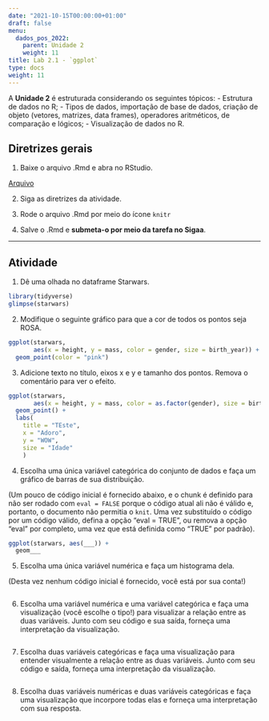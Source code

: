 ---
date: "2021-10-15T00:00:00+01:00"
draft: false
menu:
  dados_pos_2022:
    parent: Unidade 2
    weight: 11
title: Lab 2.1 - `ggplot`
type: docs
weight: 11
---

A **Unidade 2** é estruturada considerando os seguintes tópicos:
- Estrutura de dados no R; 
- Tipos de dados, importação de base de dados, criação de objeto (vetores, matrizes, data frames), operadores aritméticos, de comparação e lógicos;
- Visualização de dados no R.

## **Diretrizes gerais**

1. Baixe o arquivo .Rmd e abra no RStudio. 

[Arquivo](https://cefetmgbr-my.sharepoint.com/:u:/g/personal/renataoliveira_cefetmg_br/EQRGYbjqPK9PpLiRI6M2SBUBsfh__B4NfDOM5EvLeYG_wg?e=z7pDKM)

2. Siga as diretrizes da atividade. 

3. Rode o arquivo .Rmd por meio do ícone `knitr` 

4. Salve o .Rmd e **submeta-o por meio da tarefa no Sigaa**. 

<hr></hr>

## **Atividade**

1. Dê uma olhada no dataframe Starwars.

```{r glimpse-starwars}
library(tidyverse)
glimpse(starwars)
```

2. Modifique o seguinte gráfico para que a cor de todos os pontos seja ROSA.

```{r scatterplot}
ggplot(starwars, 
       aes(x = height, y = mass, color = gender, size = birth_year)) +
  geom_point(color = "pink")
```

3. Adicione texto no título, eixos x e y e tamanho dos pontos. Remova o comentário para ver o efeito.

```{r scatterplot-labels}
ggplot(starwars, 
       aes(x = height, y = mass, color = as.factor(gender), size = birth_year)) +
  geom_point() +
  labs(
    title = "TEste",
    x = "Adoro", 
    y = "WOW",
    size = "Idade"
    )
```

4. Escolha uma única variável categórica do conjunto de dados e faça um gráfico de barras de sua distribuição.

(Um pouco de código inicial é fornecido abaixo, e o chunk é definido para não ser rodado com `eval = FALSE` porque o código atual ali não é válido e, portanto, o documento não permitia o `knit`. Uma vez substituído o código por um código válido, defina a opção "eval = TRUE", ou remova a opção "eval" por completo, uma vez que está definida como "TRUE" por padrão).

```{r barplot, eval = FALSE}
ggplot(starwars, aes(___)) +
  geom___
```

5. Escolha uma única variável numérica e faça um histograma dela.

(Desta vez nenhum código inicial é fornecido, você está por sua conta!)

```{r histogram}

```

6. Escolha uma variável numérica e uma variável categórica e faça uma visualização (você escolhe o tipo!) para visualizar a relação entre as duas variáveis. Junto com seu código e sua saída, forneça uma interpretação da visualização.

```{r num-cat}

```

7. Escolha duas variáveis categóricas e faça uma visualização para entender visualmente a relação entre as duas variáveis. Junto com seu código e saída, forneça uma interpretação da visualização.

```{r cat-cat}

```

8. Escolha duas variáveis numéricas e duas variáveis categóricas e faça uma visualização que incorpore todas elas e forneça uma interpretação com sua resposta.

```{r multi}

```
